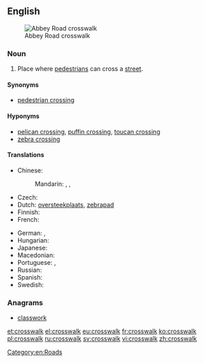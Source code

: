 ==English==
[[Image:Abbey Road Zebra crossing 2004-01.jpg|thumb|Abbey Road crosswalk]]

===Noun===
{{wikipedia}}
{{en-noun}}

# {{US}} Place where [[pedestrian]]s can cross a [[street]].

====Synonyms====
* [[pedestrian crossing]]

====Hyponyms====
* [[pelican crossing]], [[puffin crossing]], [[toucan crossing]]
* [[zebra crossing]]

====Translations====
{{trans-top|place where pedestrians can cross a street}}
* Chinese:
*: Mandarin: {{t|zh|斑馬線|sc=Hani}}, {{t|zh|斑马线|tr=bānmǎxiàn|sc=Hani}}, {{t|zh|行人穿越道|tr=xíngrén chuānyuèdào|sc=Hani}}
* Czech: {{t|cs|přechod pro chodce|m}}
* Dutch: [[oversteekplaats]], [[zebrapad]] {{n}}
* Finnish: {{t+|fi|suojatie}}
* French: {{t|fr|passage piéton|m}}
{{trans-mid}}
* German: {{t+|de|Zebrastreifen|m}}, {{t|de|Fußgängerübergang|m}}
* Hungarian: {{t+|hu|gyalogátkelőhely}}
* Japanese: {{t|ja|横断歩道|tr=おうだんほどう, ōdan hodō|sc=Jpan}}
* Macedonian: {{t-|mk|пешачки премин|m|tr=péšački prémin}}
* Portuguese: {{t+|pt|faixa de pedestres|f}}, {{t|pt|faixa}}
* Russian: {{t|ru|пешеходный переход|m|tr=pešexódnyj perexód|sc=Cyrl}}
* Spanish: {{t|es|cruce|m}}
* Swedish: {{t|sv|övergångsställe|n}}
{{trans-bottom}}

===Anagrams===
* [[classwork#English|classwork]]

[[Category:en:Roads]]

[[et:crosswalk]]
[[el:crosswalk]]
[[eu:crosswalk]]
[[fr:crosswalk]]
[[ko:crosswalk]]
[[pl:crosswalk]]
[[ru:crosswalk]]
[[sv:crosswalk]]
[[vi:crosswalk]]
[[zh:crosswalk]]